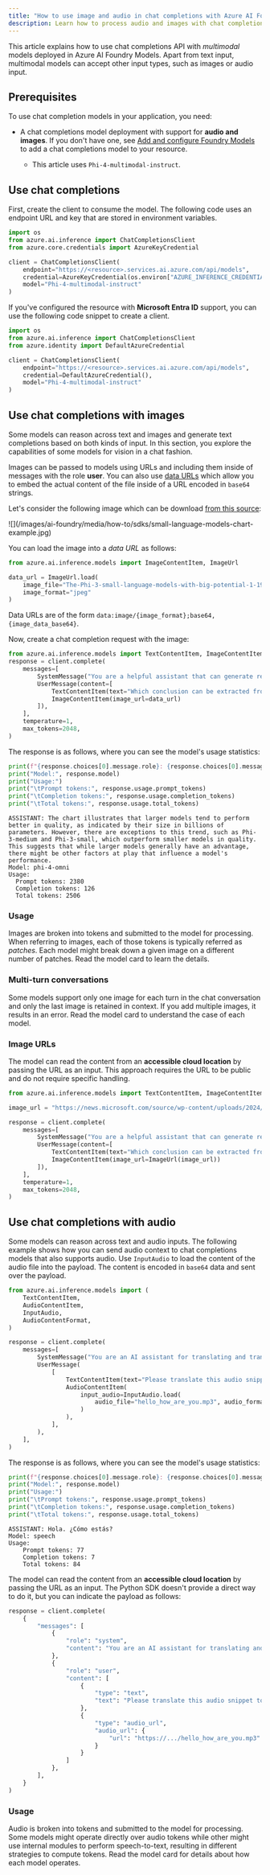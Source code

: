 ```yaml
---
title: "How to use image and audio in chat completions with Azure AI Foundry Models"
description: Learn how to process audio and images with chat completions models with Azure AI Foundry Models
---
```



<FeaturePreview />

This article explains how to use chat completions API with _multimodal_ models deployed in Azure AI Foundry Models. Apart from text input, multimodal models can accept other input types, such as images or audio input.

## Prerequisites

To use chat completion models in your application, you need:


<HowToPrerequisites />


<HowToPrerequisitesPython />

* A chat completions model deployment with support for **audio and images**. If you don't have one, see [Add and configure Foundry Models](../../how-to/create-model-deployments) to add a chat completions model to your resource.

  * This article uses `Phi-4-multimodal-instruct`.

## Use chat completions

First, create the client to consume the model. The following code uses an endpoint URL and key that are stored in environment variables.


```python
import os
from azure.ai.inference import ChatCompletionsClient
from azure.core.credentials import AzureKeyCredential

client = ChatCompletionsClient(
    endpoint="https://<resource>.services.ai.azure.com/api/models",
    credential=AzureKeyCredential(os.environ["AZURE_INFERENCE_CREDENTIAL"]),
    model="Phi-4-multimodal-instruct"
)
```

If you've configured the resource with **Microsoft Entra ID** support, you can use the following code snippet to create a client.


```python
import os
from azure.ai.inference import ChatCompletionsClient
from azure.identity import DefaultAzureCredential

client = ChatCompletionsClient(
    endpoint="https://<resource>.services.ai.azure.com/api/models",
    credential=DefaultAzureCredential(),
    model="Phi-4-multimodal-instruct"
)
```

## Use chat completions with images

Some models can reason across text and images and generate text completions based on both kinds of input. In this section, you explore the capabilities of some models for vision in a chat fashion. 

Images can be passed to models using URLs and including them inside of messages with the role **user**. You can also use [data URLs](https://developer.mozilla.org/docs/Web/URI/Reference/Schemes/data) which allow you to embed the actual content of the file inside of a URL encoded in `base64` strings.

Let's consider the following image which can be download [from this source](https://news.microsoft.com/source/wp-content/uploads/2024/04/The-Phi-3-small-language-models-with-big-potential-1-1900x1069.jpg):

<Frame>
    ![](/images/ai-foundry/media/how-to/sdks/small-language-models-chart-example.jpg)
</Frame>

You can load the image into a *data URL* as follows:

```python
from azure.ai.inference.models import ImageContentItem, ImageUrl

data_url = ImageUrl.load(
    image_file="The-Phi-3-small-language-models-with-big-potential-1-1900x1069.jpg",
    image_format="jpeg"
)
```

Data URLs are of the form `data:image/{image_format};base64,{image_data_base64}`.

Now, create a chat completion request with the image:

```python
from azure.ai.inference.models import TextContentItem, ImageContentItem, ImageUrl
response = client.complete(
    messages=[
        SystemMessage("You are a helpful assistant that can generate responses based on images."),
        UserMessage(content=[
            TextContentItem(text="Which conclusion can be extracted from the following chart?"),
            ImageContentItem(image_url=data_url)
        ]),
    ],
    temperature=1,
    max_tokens=2048,
)
```

The response is as follows, where you can see the model's usage statistics:

```python
print(f"{response.choices[0].message.role}: {response.choices[0].message.content}")
print("Model:", response.model)
print("Usage:")
print("\tPrompt tokens:", response.usage.prompt_tokens)
print("\tCompletion tokens:", response.usage.completion_tokens)
print("\tTotal tokens:", response.usage.total_tokens)
```

```console
ASSISTANT: The chart illustrates that larger models tend to perform better in quality, as indicated by their size in billions of parameters. However, there are exceptions to this trend, such as Phi-3-medium and Phi-3-small, which outperform smaller models in quality. This suggests that while larger models generally have an advantage, there might be other factors at play that influence a model's performance.
Model: phi-4-omni
Usage: 
  Prompt tokens: 2380
  Completion tokens: 126
  Total tokens: 2506
```

### Usage

Images are broken into tokens and submitted to the model for processing. When referring to images, each of those tokens is typically referred as *patches*. Each model might break down a given image on a different number of patches. Read the model card to learn the details.

### Multi-turn conversations

Some models support only one image for each turn in the chat conversation and only the last image is retained in context. If you add multiple images, it results in an error. Read the model card to understand the case of each model.

### Image URLs

The model can read the content from an **accessible cloud location** by passing the URL as an input. This approach requires the URL to be public and do not require specific handling.

```python
from azure.ai.inference.models import TextContentItem, ImageContentItem, ImageUrl

image_url = "https://news.microsoft.com/source/wp-content/uploads/2024/04/The-Phi-3-small-language-models-with-big-potential-1-1900x1069.jpg"

response = client.complete(
    messages=[
        SystemMessage("You are a helpful assistant that can generate responses based on images."),
        UserMessage(content=[
            TextContentItem(text="Which conclusion can be extracted from the following chart?"),
            ImageContentItem(image_url=ImageUrl(image_url))
        ]),
    ],
    temperature=1,
    max_tokens=2048,
)
```

## Use chat completions with audio

Some models can reason across text and audio inputs. The following example shows how you can send audio context to chat completions models that also supports audio. Use `InputAudio` to load the content of the audio file into the payload. The content is encoded in `base64` data and sent over the payload.

```python
from azure.ai.inference.models import (
    TextContentItem,
    AudioContentItem,
    InputAudio,
    AudioContentFormat,
)

response = client.complete(
    messages=[
        SystemMessage("You are an AI assistant for translating and transcribing audio clips."),
        UserMessage(
            [
                TextContentItem(text="Please translate this audio snippet to spanish."),
                AudioContentItem(
                    input_audio=InputAudio.load(
                        audio_file="hello_how_are_you.mp3", audio_format=AudioContentFormat.MP3
                    )
                ),
            ],
        ),
    ],
)
```

The response is as follows, where you can see the model's usage statistics:

```python
print(f"{response.choices[0].message.role}: {response.choices[0].message.content}")
print("Model:", response.model)
print("Usage:")
print("\tPrompt tokens:", response.usage.prompt_tokens)
print("\tCompletion tokens:", response.usage.completion_tokens)
print("\tTotal tokens:", response.usage.total_tokens)
```

```console
ASSISTANT: Hola. ¿Cómo estás?
Model: speech
Usage:
    Prompt tokens: 77
    Completion tokens: 7
    Total tokens: 84
```

The model can read the content from an **accessible cloud location** by passing the URL as an input. The Python SDK doesn't provide a direct way to do it, but you can indicate the payload as follows:

```python
response = client.complete(
    {
        "messages": [
            {
                "role": "system",
                "content": "You are an AI assistant for translating and transcribing audio clips.",
            },
            {
                "role": "user",
                "content": [
                    {
                        "type": "text",
                        "text": "Please translate this audio snippet to spanish."
                    },
                    {
                        "type": "audio_url",
                        "audio_url": {
                            "url": "https://.../hello_how_are_you.mp3"
                        }
                    }
                ]
            },
        ],
    }
)
```
### Usage

Audio is broken into tokens and submitted to the model for processing. Some models might operate directly over audio tokens while other might use internal modules to perform speech-to-text, resulting in different strategies to compute tokens. Read the model card for details about how each model operates.